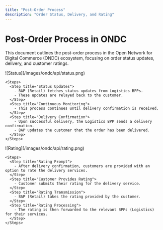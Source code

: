 ```yaml
---
title: "Post-Order Process"
description: "Order Status, Delivery, and Rating"
---
```


# Post-Order Process in ONDC

This document outlines the post-order process in the Open Network for Digital Commerce (ONDC) ecosystem, focusing on order status updates, delivery, and customer ratings.

<Tabs>
  <Tab title="1. Order Status and Delivery">
    ![Status](/images/ondc/api/status.png)

    <Steps>
      <Step title="Status Updates">
        - BAP (Retail) fetches status updates from Logistics BPPs.
        - These updates are relayed back to the customer.
      </Step>
      <Step title="Continuous Monitoring">
        - This process continues until delivery confirmation is received.
      </Step>
      <Step title="Delivery Confirmation">
        - Upon successful delivery, the Logistics BPP sends a delivery confirmation.
        - BAP updates the customer that the order has been delivered.
      </Step>
    </Steps>
  </Tab>

  <Tab title="2. Rating and Feedback">
    ![Rating](/images/ondc/api/rating.png)

    <Steps>
      <Step title="Rating Prompt">
        - After delivery confirmation, customers are provided with an option to rate the delivery services.
      </Step>
      <Step title="Customer Provides Rating">
        - Customer submits their rating for the delivery service.
      </Step>
      <Step title="Rating Transmission">
        - BAP (Retail) takes the rating provided by the customer.
      </Step>
      <Step title="Rating Processing">
        - The rating is then forwarded to the relevant BPPs (Logistics) for their services.
      </Step>
    </Steps>
  </Tab>
</Tabs>